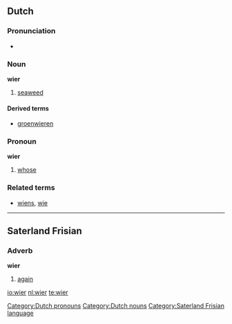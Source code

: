 ==Dutch==

===Pronunciation===
*{{audio|Nl-wier.ogg|audio}}

===Noun===
'''wier''' {{n}}

# [[seaweed]]

====Derived terms====
* [[groenwieren]]

===Pronoun===
'''wier'''

# {{personal|lang=nl}} [[whose]]

===Related terms===
* [[wiens]], [[wie]]

[[Category:Dutch pronouns]]
[[Category:Dutch nouns]]

----

==Saterland Frisian==

===Adverb===
'''wier'''

# [[again]]

[[Category:Saterland Frisian language]]

[[io:wier]]
[[nl:wier]]
[[te:wier]]